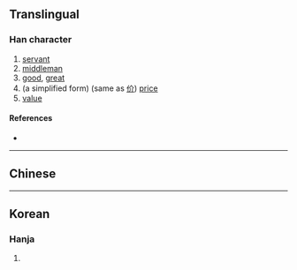 {{character info}}
==Translingual==

===Han character===
{{Han char|rn=9|rad=人|as=07|sn=9|four=|canj=OIT|ids=⿰亻戒}}

# [[servant]]
# [[middleman]]
# [[good]], [[great]]
# (a simplified form) (same as [[价]]) [[price]]
# [[value]]

====References====
* {{Han ref|kx=0103.120|dkj=00638|hdz=10156.120|uh=3458|ud=13400}}

----

==Chinese==
{{zh-see|价|v}}

----

==Korean==

===Hanja===
{{ko-hanja|착하다|착할|개}}

# {{rfdef|ko|sort=人07}}